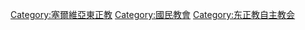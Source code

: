 [[Category:塞爾維亞東正教|Category:塞爾維亞東正教]]
[[Category:國民教會|Category:國民教會]]
[[Category:东正教自主教会|Category:东正教自主教会]]